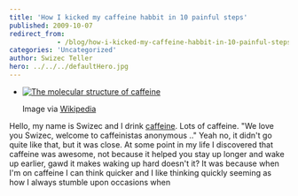 ```yaml
---
title: 'How I kicked my caffeine habbit in 10 painful steps'
published: 2009-10-07
redirect_from: 
            - /blog/how-i-kicked-my-caffeine-habbit-in-10-painful-steps/swizec/764
categories: 'Uncategorized'
author: Swizec Teller
hero: ../../../defaultHero.jpg
---
```

- [![The molecular structure of caffeine](http://upload.wikimedia.org/wikipedia/commons/6/65/Caffeine_molecule.png "The molecular structure of caffeine")](http://commons.wikipedia.org/wiki/Image:Caffeine_molecule.png)

  Image via [Wikipedia](http://commons.wikipedia.org/wiki/Image:Caffeine_molecule.png)

Hello, my name is Swizec and I drink [caffeine](http://en.wikipedia.org/wiki/Caffeine "Caffeine"). Lots of caffeine. "We love you Swizec, welcome to caffeinistas anonymous .." Yeah no, it didn't go quite like that, but it was close. At some point in my life I discovered that caffeine was awesome, not because it helped you stay up longer and wake up earlier, gawd it makes waking up hard doesn't it? It was because when I'm on caffeine I can think quicker and I like thinking quickly seeming as how I always stumble upon occasions when